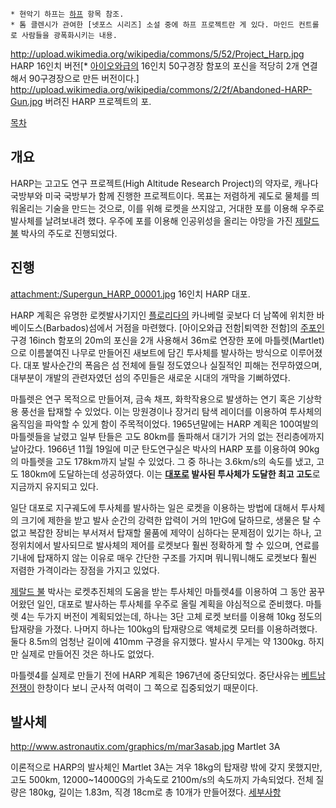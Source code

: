  * 현악기 하프는 [[하프]] 항목 참조.
 * 톰 클렌시가 관여한 [넷포스 시리즈] 소설 중에 하프 프로젝트란 게 있다. 마인드 컨트롤로 사람들을 광폭화시키는 내용.

http://upload.wikimedia.org/wikipedia/commons/5/52/Project_Harp.jpg
HARP 16인치 버전[* [[아이오와급]]의 16인치 50구경장 함포의 포신을 적당히 2개 연결해서 90구경장으로 만든 버전이다.]
http://upload.wikimedia.org/wikipedia/commons/2/2f/Abandoned-HARP-Gun.jpg
버려진 HARP 프로젝트의 포.

[[목차]]

== 개요 ==
HARP는 고고도 연구 프로젝트(High Altitude Research Project)의 약자로, 캐나다 국방부와 미국 국방부가 함께 진행한 프로젝트이다. 목표는 저렴하게 궤도로 물체를 띄워올리는 기술을 만드는 것으로, 이를 위해 로켓을 쓰지않고, 거대한 포를 이용해 우주로 발사체를 날려보내려 했다. 우주에 포를 이용해 인공위성을 올리는 야망을 가진 [[제랄드 불]] 박사의 주도로 진행되었다.

== 진행 ==
attachment:/Supergun_HARP_00001.jpg
16인치 HARP 대포.

HARP 계획은 유명한 로켓발사기지인 [[플로리다]]의 카나베럴 곶보다 더 남쪽에 위치한 바베이도스(Barbados)섬에서 거점을 마련했다. [아이오와급 전함|퇴역한 전함]의 [[주포]]인 구경 16inch 함포의 20m의 포신을 2개 사용해서 36m로 연장한 포에 마틀렛(Martlet)으로 이름붙여진 나무로 만들어진 새보트에 담긴 투사체를 발사하는 방식으로 이루어졌다. 대포 발사순간의 폭음은 섬 전체에 들릴 정도였으나 실질적인 피해는 전무하였으며, 대부분이 개발의 관련자였던 섬의 주민들은 새로운 시대의 개막을 기뻐하였다.

마틀렛은 연구 목적으로 만들어져, 금속 채프, 화학작용으로 발생하는 연기 혹은 기상학용 풍선을 탑재할 수 있었다. 이는 망원경이나 장거리 탐색 레이더를 이용하여 투사체의 움직임을 파악할 수 있게 함이 주목적이었다. 1965년말에는 HARP 계획은 100여발의 마틀렛들을 날렸고 일부 탄들은 고도 80km를 돌파해서 대기가 거의 없는 전리층에까지 날아갔다. 1966년 11월 19일에 미군 탄도연구실은 박사의 HARP 포를 이용하여 90kg의 마틀렛을  고도 178km까지 날릴 수 있었다. 그 중 하나는 3.6km/s의 속도를 냈고, 고도 180km에 도달하는데 성공하였다. 이는 '''[[대포]]로 발사된 투사체가 도달한 최고 고도'''로 지금까지 유지되고 있다.

일단 대포로 지구궤도에 투사체를 발사하는 일은 로켓을 이용하는 방법에 대해서 투사체의 크기에 제한을 받고 발사 순간의 강력한 압력이 거의 1만G에 달하므로, 생물은 탈 수 없고 복잡한 장비는 부서져서 탑재할 물품에 제약이 심하다는 문제점이 있기는 하나, 고정위치에서 발사되므로 발사체의 제어를 로켓보다 훨씬 정확하게 할 수 있으며, 연료를 기내에 탑재하지 않는 이유로 매우 간단한 구조를 가지며 뭐니뭐니해도 로켓보다 훨씬 저렴한 가격이라는 장점을 가지고 있었다.

[[제랄드 불]] 박사는 로켓추진체의 도움을 받는 투사체인 마틀렛4를 이용하여 그 동안 꿈꾸어왔던 일인, 대포로 발사하는 투사체를 우주로 올릴 계획을 야심적으로 준비했다. 마틀렛 4는 두가지 버전이 계획되었는데, 하나는 3단 고체 로켓 보터를 이용해 10kg 정도의 탑재량을 가졌다. 나머지 하나는 100kg의 탑재량으로 액체로켓 모터를 이용하려했다. 둘다 8.5m의 엄청난 길이에 410mm 구경을 유지했다. 발사시 무게는 약 1300kg. 하지만 실제로 만들어진 것은 하나도 없었다.

마틀렛4를 실제로 만들기 전에 HARP 계획은 1967년에 중단되었다. 중단사유는 [[베트남 전쟁]]이 한창이다 보니 군사적 여력이 그 쪽으로 집중되었기 때문이다.

== 발사체 ==
http://www.astronautix.com/graphics/m/mar3asab.jpg
Martlet 3A

이론적으로 HARP의 발사체인 Martlet 3A는 겨우 18kg의 탑재량 밖에 갖지 못했지만, 고도 500km, 12000~14000G의 가속도로 2100m/s의 속도까지 가속되었다. 전체 질량은 180kg, 길이는 1.83m, 직경 18cm로 총 10개가 만들어졌다.
[http://www.astronautix.com/lvs/marlet3a.htm 세부사항]
